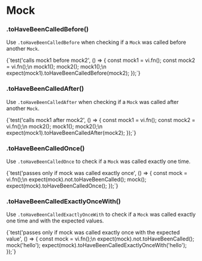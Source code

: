 
# Mock

### .toHaveBeenCalledBefore()

Use `.toHaveBeenCalledBefore` when checking if a `Mock` was called before another `Mock`.

<TestFile name="toHaveBeenCalledBefore">
  {`test('calls mock1 before mock2', () => {
  const mock1 = vi.fn();
  const mock2 = vi.fn();\n
  mock1();
  mock2();
  mock1();\n
  expect(mock1).toHaveBeenCalledBefore(mock2);
});`}

</TestFile>

### .toHaveBeenCalledAfter()

Use `.toHaveBeenCalledAfter` when checking if a `Mock` was called after another `Mock`.

<TestFile name="toHaveBeenCalledAfter">
  {`test('calls mock1 after mock2', () => {
  const mock1 = vi.fn();
  const mock2 = vi.fn();\n
  mock2();
  mock1();
  mock2();\n
  expect(mock1).toHaveBeenCalledAfter(mock2);
});`}

</TestFile>

### .toHaveBeenCalledOnce()

Use `.toHaveBeenCalledOnce` to check if a `Mock` was called exactly one time.

<TestFile name="toHaveBeenCalledOnce">
  {`test('passes only if mock was called exactly once', () => {
  const mock = vi.fn();\n
  expect(mock).not.toHaveBeenCalled();
  mock();
  expect(mock).toHaveBeenCalledOnce();
});`}

</TestFile>

### .toHaveBeenCalledExactlyOnceWith()

Use `.toHaveBeenCalledExactlyOnceWith` to check if a `Mock` was called exactly one time and with the expected values.

<TestFile name="toHaveBeenCalledExactlyOnceWith">
  {`test('passes only if mock was called exactly once with the expected value', () => {
  const mock = vi.fn();\n
  expect(mock).not.toHaveBeenCalled();
  mock('hello');
  expect(mock).toHaveBeenCalledExactlyOnceWith('hello');
});`}

</TestFile>
